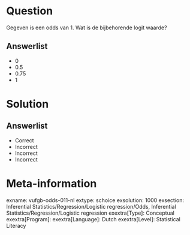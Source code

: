 Question
========

Gegeven is een odds van 1. Wat is de bijbehorende logit waarde?
  
Answerlist
----------
* 0
* 0.5
* 0.75
* 1

Solution
========

Answerlist
----------
* Correct
* Incorrect
* Incorrect
* Incorrect

Meta-information
================
exname: vufgb-odds-011-nl
extype: schoice
exsolution: 1000
exsection: Inferential Statistics/Regression/Logistic regression/Odds, Inferential Statistics/Regression/Logistic regression
exextra[Type]: Conceptual
exextra[Program]: 
exextra[Language]: Dutch
exextra[Level]: Statistical Literacy